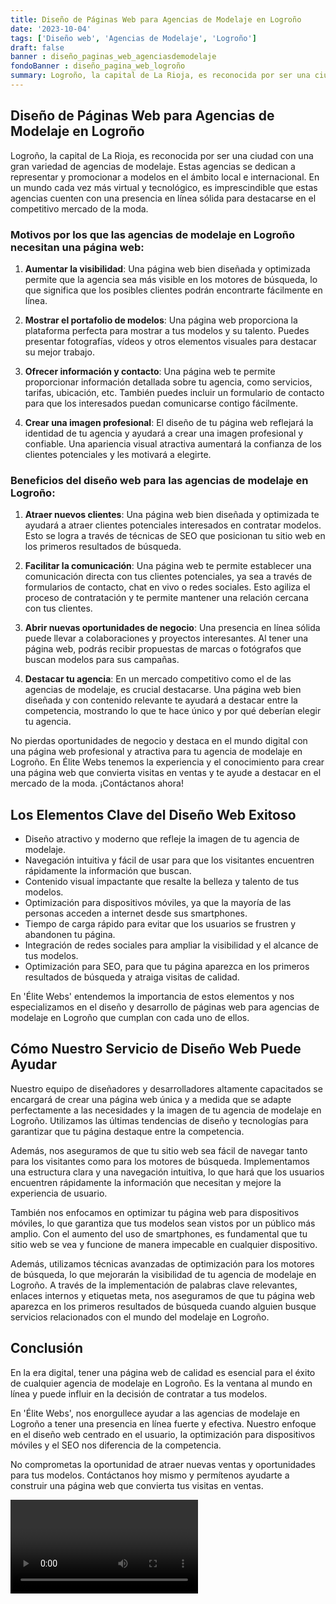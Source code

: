 ```yaml
---
title: Diseño de Páginas Web para Agencias de Modelaje en Logroño
date: '2023-10-04'
tags: ['Diseño web', 'Agencias de Modelaje', 'Logroño']
draft: false
banner : diseño_paginas_web_agenciasdemodelaje
fondoBanner : diseño_pagina_web_logroño
summary: Logroño, la capital de La Rioja, es reconocida por ser una ciudad con una gran variedad de agencias de modelaje. Estas agencias se dedican a representar y promocionar a modelos en el ámbito local e internacional. En un mundo cada vez más virtual y tecnológico, es imprescindible que estas agencias cuenten con una presencia en línea sólida para destacarse en el competitivo mercado de la moda.
---
```


## Diseño de Páginas Web para Agencias de Modelaje en Logroño

Logroño, la capital de La Rioja, es reconocida por ser una ciudad con una gran variedad de agencias de modelaje. Estas agencias se dedican a representar y promocionar a modelos en el ámbito local e internacional. En un mundo cada vez más virtual y tecnológico, es imprescindible que estas agencias cuenten con una presencia en línea sólida para destacarse en el competitivo mercado de la moda.

### Motivos por los que las agencias de modelaje en Logroño necesitan una página web:

1. **Aumentar la visibilidad**: Una página web bien diseñada y optimizada permite que la agencia sea más visible en los motores de búsqueda, lo que significa que los posibles clientes podrán encontrarte fácilmente en línea.

2. **Mostrar el portafolio de modelos**: Una página web proporciona la plataforma perfecta para mostrar a tus modelos y su talento. Puedes presentar fotografías, vídeos y otros elementos visuales para destacar su mejor trabajo.

3. **Ofrecer información y contacto**: Una página web te permite proporcionar información detallada sobre tu agencia, como servicios, tarifas, ubicación, etc. También puedes incluir un formulario de contacto para que los interesados puedan comunicarse contigo fácilmente.

4. **Crear una imagen profesional**: El diseño de tu página web reflejará la identidad de tu agencia y ayudará a crear una imagen profesional y confiable. Una apariencia visual atractiva aumentará la confianza de los clientes potenciales y les motivará a elegirte.

### Beneficios del diseño web para las agencias de modelaje en Logroño:

1. **Atraer nuevos clientes**: Una página web bien diseñada y optimizada te ayudará a atraer clientes potenciales interesados en contratar modelos. Esto se logra a través de técnicas de SEO que posicionan tu sitio web en los primeros resultados de búsqueda.

2. **Facilitar la comunicación**: Una página web te permite establecer una comunicación directa con tus clientes potenciales, ya sea a través de formularios de contacto, chat en vivo o redes sociales. Esto agiliza el proceso de contratación y te permite mantener una relación cercana con tus clientes.

3. **Abrir nuevas oportunidades de negocio**: Una presencia en línea sólida puede llevar a colaboraciones y proyectos interesantes. Al tener una página web, podrás recibir propuestas de marcas o fotógrafos que buscan modelos para sus campañas.

4. **Destacar tu agencia**: En un mercado competitivo como el de las agencias de modelaje, es crucial destacarse. Una página web bien diseñada y con contenido relevante te ayudará a destacar entre la competencia, mostrando lo que te hace único y por qué deberían elegir tu agencia.

No pierdas oportunidades de negocio y destaca en el mundo digital con una página web profesional y atractiva para tu agencia de modelaje en Logroño. En Élite Webs tenemos la experiencia y el conocimiento para crear una página web que convierta visitas en ventas y te ayude a destacar en el mercado de la moda. ¡Contáctanos ahora!

<GifSeo />

<Cta />

## Los Elementos Clave del Diseño Web Exitoso

- Diseño atractivo y moderno que refleje la imagen de tu agencia de modelaje.
- Navegación intuitiva y fácil de usar para que los visitantes encuentren rápidamente la información que buscan.
- Contenido visual impactante que resalte la belleza y talento de tus modelos.
- Optimización para dispositivos móviles, ya que la mayoría de las personas acceden a internet desde sus smartphones.
- Tiempo de carga rápido para evitar que los usuarios se frustren y abandonen tu página.
- Integración de redes sociales para ampliar la visibilidad y el alcance de tus modelos.
- Optimización para SEO, para que tu página aparezca en los primeros resultados de búsqueda y atraiga visitas de calidad.

En 'Élite Webs' entendemos la importancia de estos elementos y nos especializamos en el diseño y desarrollo de páginas web para agencias de modelaje en Logroño que cumplan con cada uno de ellos.

## Cómo Nuestro Servicio de Diseño Web Puede Ayudar

Nuestro equipo de diseñadores y desarrolladores altamente capacitados se encargará de crear una página web única y a medida que se adapte perfectamente a las necesidades y la imagen de tu agencia de modelaje en Logroño. Utilizamos las últimas tendencias de diseño y tecnologías para garantizar que tu página destaque entre la competencia.

Además, nos aseguramos de que tu sitio web sea fácil de navegar tanto para los visitantes como para los motores de búsqueda. Implementamos una estructura clara y una navegación intuitiva, lo que hará que los usuarios encuentren rápidamente la información que necesitan y mejore la experiencia de usuario.

También nos enfocamos en optimizar tu página web para dispositivos móviles, lo que garantiza que tus modelos sean vistos por un público más amplio. Con el aumento del uso de smartphones, es fundamental que tu sitio web se vea y funcione de manera impecable en cualquier dispositivo.

Además, utilizamos técnicas avanzadas de optimización para los motores de búsqueda, lo que mejorarán la visibilidad de tu agencia de modelaje en Logroño. A través de la implementación de palabras clave relevantes, enlaces internos y etiquetas meta, nos aseguramos de que tu página web aparezca en los primeros resultados de búsqueda cuando alguien busque servicios relacionados con el mundo del modelaje en Logroño.

## Conclusión

En la era digital, tener una página web de calidad es esencial para el éxito de cualquier agencia de modelaje en Logroño. Es la ventana al mundo en línea y puede influir en la decisión de contratar a tus modelos.

En 'Élite Webs', nos enorgullece ayudar a las agencias de modelaje en Logroño a tener una presencia en línea fuerte y efectiva. Nuestro enfoque en el diseño web centrado en el usuario, la optimización para dispositivos móviles y el SEO nos diferencia de la competencia.

No comprometas la oportunidad de atraer nuevas ventas y oportunidades para tus modelos. Contáctanos hoy mismo y permítenos ayudarte a construir una página web que convierta tus visitas en ventas.

<Video />

<CtaBot job='Agencias de Modelaje' city='Logroño'/>

<Gmaps query='Logroño+españa+maps' />